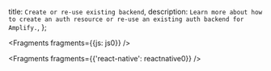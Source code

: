   title: `Create or re-use existing backend`,
  description: `Learn more about how to create an auth resource or re-use an existing auth backend for Amplify.`,
};


<Fragments fragments={{js: js0}} />


<Fragments fragments={{'react-native': reactnative0}} />
